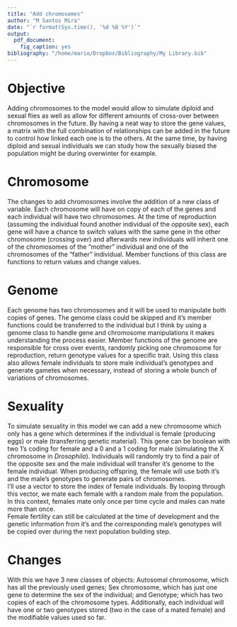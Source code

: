 ```yaml
---
title: "Add chromosomes"
author: "M Santos Mira"
date: "`r format(Sys.time(), '%d %B %Y')`"
output:
  pdf_document:
    fig_caption: yes
bibliography: "/home/mario/Dropbox/Bibliography/My Library.bib"
---
```


# Objective
Adding chromosomes to the model would allow to simulate diploid and sexual flies as well as allow for different amounts of cross-over between chromosomes in the future. By having a neat way to store the gene values, a matrix with the full combination of relationships can be added in the future to control how linked each one is to the others. At the same time, by having diploid and sexual individuals we can study how the sexually biased the population might be during overwinter for example.  

# Chromosome
The changes to add chromosomes involve the addition of a new class of variable. Each chromosome will have on copy of each of the genes and each individual will have two chromosomes. At the time of reproduction (assuming the individual found another individual of the opposite sex), each gene will have a chance to switch values with the same gene in the other chromosome (crossing over) and afterwards new individuals will inherit one of the chromosomes of the "mother" individual and one of the chromosomes of the "father" individual. Member functions of this class are functions to return values and change values.  

# Genome
Each genome has two chromosomes and it will be used to manipulate both copies of genes. The genome class could be skipped and it's member functions could be transferred to the individual but I think by using a genome class to handle gene and chromosome manipulations it makes understanding the process easier. Member functions of the genome are responsible for cross over events, randomly picking one chromosome for reproduction, return genotype values for a specific trait. Using this class also allows female individuals to store male individual's genotypes and generate gametes when necessary, instead of storing a whole bunch of variations of chromosomes.  

# Sexuality
To simulate sexuality in this model we can add a new chromosome which only has a gene which determines if the individual is female (producing eggs) or male (transferring genetic material). This gene can be boolean with two 1's coding for female and a 0 and a 1 coding for male (simulating the X chromosome in *Drosophila*). Individuals will randomly try to find a pair of the opposite sex and the male individual will transfer it's genome to the female individual. When producing offspring, the female will use both it's and the male's genotypes to generate pairs of chromosomes.  
I'll use a vector to store the index of female individuals. By looping through this vector, we mate each female with a random male from the population. In this context, females mate only once per time cycle and males can mate more than once.  
Female fertility can still be calculated at the time of development and the genetic information from it's and the corresponding male's genotypes will be copied over during the next population building step.  

# Changes
With this we have 3 new classes of objects: Autosomal chromosome, which has all the previously used genes; Sex chromosome, which has just one gene to determine the sex of the individual; and Genotype; which has two copies of each of the chromosome types. Additionally, each individual will have one or two genotypes stored (two in the case of a mated female) and the modifiable values used so far.
